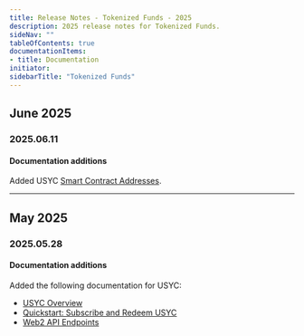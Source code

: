 ```yaml
---
title: Release Notes - Tokenized Funds - 2025
description: 2025 release notes for Tokenized Funds.
sideNav: ""
tableOfContents: true
documentationItems: 
- title: Documentation
initiator: 
sidebarTitle: "Tokenized Funds"
---
```


## June 2025

### 2025.06.11

#### Documentation additions

Added USYC [Smart Contract Addresses](/tokenized/usyc/smart-contracts).

---

## May 2025

### 2025.05.28

#### Documentation additions

Added the following documentation for USYC:

- [USYC Overview](/tokenized/usyc/overview)
- [Quickstart: Subscribe and Redeem USYC](/tokenized/usyc/subscribe-and-redeem)
- [Web2 API Endpoints](/tokenized/usyc/web2-apis)
